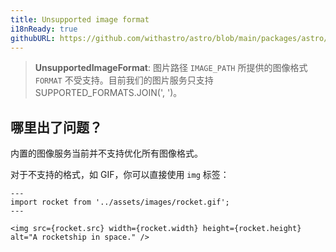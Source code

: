 ```yaml
---
title: Unsupported image format
i18nReady: true
githubURL: https://github.com/withastro/astro/blob/main/packages/astro/src/core/errors/errors-data.ts
---
```


> **UnsupportedImageFormat**: 图片路径 `IMAGE_PATH` 所提供的图像格式 `FORMAT` 不受支持。目前我们的图片服务只支持 SUPPORTED_FORMATS.JOIN(', ')。

## 哪里出了问题？

内置的图像服务当前并不支持优化所有图像格式。

对于不支持的格式，如 GIF，你可以直接使用 `img` 标签：

```astro
---
import rocket from '../assets/images/rocket.gif';
---

<img src={rocket.src} width={rocket.width} height={rocket.height} alt="A rocketship in space." />
```
